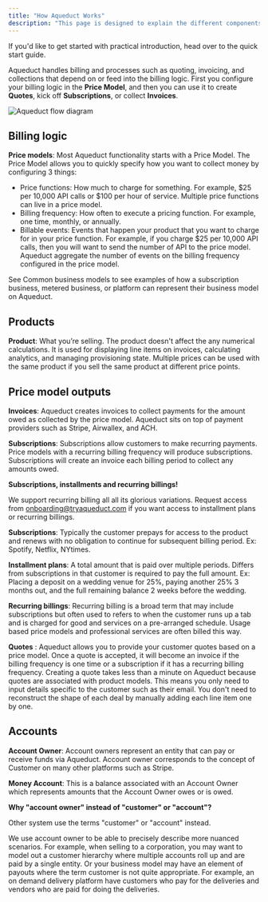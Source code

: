 ```yaml
---
title: "How Aqueduct Works"
description: "This page is designed to explain the different components that make up Aqueduct's functionality."
---
```


If you'd like to get started with practical introduction, head over to the quick
start guide.

Aqueduct handles billing and processes such as quoting, invoicing, and
collections that depend on or feed into the billing logic. First you configure
your billing logic in the **Price Model**, and then you can use it to create
**Quotes**, kick off **Subscriptions**, or collect **Invoices**.

<img src="../img/flow-diagram.jpeg" alt="Aqueduct flow diagram" />

## Billing logic

**Price models**: Most Aqueduct functionality starts with a Price Model. The
Price Model allows you to quickly specify how you want to collect money by
configuring 3 things:

- Price functions: How much to charge for something. For example, $25 per 10,000
  API calls or $100 per hour of service. Multiple price functions can live in a
  price model.
- Billing frequency: How often to execute a pricing function. For example, one
  time, monthly, or annually.
- Billable events: Events that happen your product that you want to charge for
  in your price function. For example, if you charge $25 per 10,000 API calls,
  then you will want to send the number of API to the price model. Aqueduct
  aggregate the number of events on the billing frequency configured in the
  price model.

See Common business models to see examples of how a subscription business,
metered business, or platform can represent their business model on Aqueduct.

## Products

**Product**: What you’re selling. The product doesn't affect the any numerical
calculations. It is used for displaying line items on invoices, calculating
analytics, and managing provisioning state. Multiple prices can be used with the
same product if you sell the same product at different price points.

## Price model outputs

**Invoices**: Aqueduct creates invoices to collect payments for the amount owed
as collected by the price model. Aqueduct sits on top of payment providers such
as Stripe, Airwallex, and ACH.

**Subscriptions**: Subscriptions allow customers to make recurring payments.
Price models with a recurring billing frequency will produce subscriptions.
Subscriptions will create an invoice each billing period to collect any amounts
owed.

<Note>

**Subscriptions, installments and recurring billings!**

We support recurring billing all all its glorious variations. Request access
from onboarding@tryaqueduct.com if you want access to installment plans or
recurring billings.

**Subscriptions**: Typically the customer prepays for access to the product and
renews with no obligation to continue for subsequent billing period. Ex:
Spotify, Netflix, NYtimes.

**Installment plans**: A total amount that is paid over multiple periods.
Differs from subscriptions in that customer is required to pay the full amount.
Ex: Placing a deposit on a wedding venue for 25%, paying another 25% 3 months
out, and the full remaining balance 2 weeks before the wedding.

**Recurring billings**: Recurring billing is a broad term that may include
subscriptions but often used to refers to when the customer runs up a tab and is
charged for good and services on a pre-arranged schedule. Usage based price
models and professional services are often billed this way.

</Note>

**Quotes** : Aqueduct allows you to provide your customer quotes based on a
price model. Once a quote is accepted, it will become an invoice if the billing
frequency is one time or a subscription if it has a recurring billing frequency.
Creating a quote takes less than a minute on Aqueduct because quotes are
associated with product models. This means you only need to input details
specific to the customer such as their email. You don't need to reconstruct the
shape of each deal by manually adding each line item one by one.

## Accounts

**Account Owner**: Account owners represent an entity that can pay or receive
funds via Aqueduct. Account owner corresponds to the concept of Customer on many
other platforms such as Stripe.

**Money Account**: This is a balance associated with an Account Owner which
represents amounts that the Account Owner owes or is owed.

<Note>

**Why "account owner" instead of "customer" or "account"?**

Other system use the terms "customer" or "account" instead.

We use account owner to be able to precisely describe more nuanced scenarios.
For example, when selling to a corporation, you may want to model out a customer
hierarchy where multiple accounts roll up and are paid by a single entity. Or
your business model may have an element of payouts where the term customer is
not quite appropriate. For example, an on demand delivery platform have
customers who pay for the deliveries and vendors who are paid for doing the
deliveries.

</Note>
